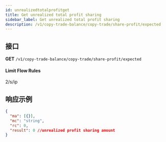 ```yaml
---
id: unrealizedtotalprofitget
title: Get unrealized total profit sharing
sidebar_label: Get unrealized total profit sharing
description: /v1/copy-trade-balance/copy-trade/share-profit/expected
---
```


## 接口

**GET** `/v1/copy-trade-balance/copy-trade/share-profit/expected`

#### **Limit Flow Rules**

2/s/ip

## 响应示例

```json
{
  "ma": [{}],
  "mc": "string",
  "rc": 0,
  "result": 0 //unrealized profit sharing amount
}
```

